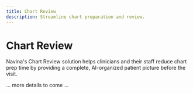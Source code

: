 ```yaml
---
title: Chart Review
description: Streamline chart preparation and review.
---
```


# Chart Review

Navina's Chart Review solution helps clinicians and their staff reduce chart prep time by providing a complete, AI-organized patient picture before the visit.

... more details to come ... 